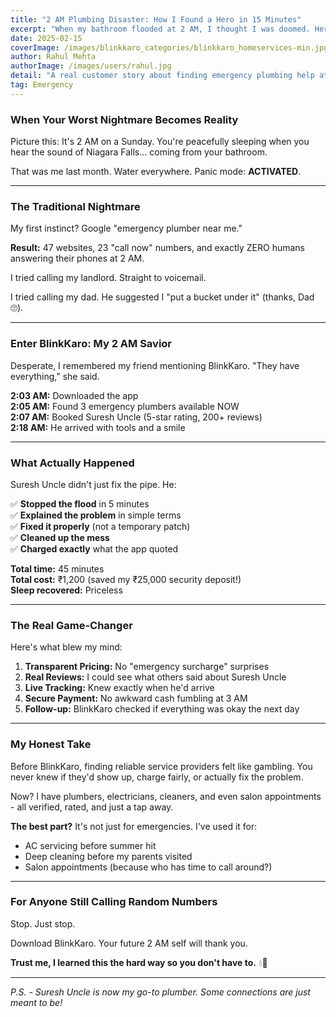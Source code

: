 ```yaml
---
title: "2 AM Plumbing Disaster: How I Found a Hero in 15 Minutes"
excerpt: "When my bathroom flooded at 2 AM, I thought I was doomed. Here's how BlinkKaro saved my security deposit and my sanity."
date: 2025-02-15
coverImage: /images/blinkkaro_categories/blinkkaro_homeservices-min.jpg
author: Rahul Mehta
authorImage: /images/users/rahul.jpg
detail: "A real customer story about finding emergency plumbing help at 2 AM through BlinkKaro - from panic to relief in just 15 minutes."
tag: Emergency
---
```


### When Your Worst Nightmare Becomes Reality

Picture this: It's 2 AM on a Sunday. You're peacefully sleeping when you hear the sound of Niagara Falls... coming from your bathroom. 

That was me last month. Water everywhere. Panic mode: **ACTIVATED**.

---

### The Traditional Nightmare

My first instinct? Google "emergency plumber near me." 

**Result:** 47 websites, 23 "call now" numbers, and exactly ZERO humans answering their phones at 2 AM.

I tried calling my landlord. Straight to voicemail. 

I tried calling my dad. He suggested I "put a bucket under it" (thanks, Dad 🙄).

---

### Enter BlinkKaro: My 2 AM Savior

Desperate, I remembered my friend mentioning BlinkKaro. "They have everything," she said.

**2:03 AM:** Downloaded the app  
**2:05 AM:** Found 3 emergency plumbers available NOW  
**2:07 AM:** Booked Suresh Uncle (5-star rating, 200+ reviews)  
**2:18 AM:** He arrived with tools and a smile

---

### What Actually Happened

Suresh Uncle didn't just fix the pipe. He:

✅ **Stopped the flood** in 5 minutes  
✅ **Explained the problem** in simple terms  
✅ **Fixed it properly** (not a temporary patch)  
✅ **Cleaned up the mess**  
✅ **Charged exactly** what the app quoted

**Total time:** 45 minutes  
**Total cost:** ₹1,200 (saved my ₹25,000 security deposit!)  
**Sleep recovered:** Priceless

---

### The Real Game-Changer

Here's what blew my mind:

1. **Transparent Pricing:** No "emergency surcharge" surprises
2. **Real Reviews:** I could see what others said about Suresh Uncle
3. **Live Tracking:** Knew exactly when he'd arrive
4. **Secure Payment:** No awkward cash fumbling at 3 AM
5. **Follow-up:** BlinkKaro checked if everything was okay the next day

---

### My Honest Take

Before BlinkKaro, finding reliable service providers felt like gambling. You never knew if they'd show up, charge fairly, or actually fix the problem.

Now? I have plumbers, electricians, cleaners, and even salon appointments - all verified, rated, and just a tap away.

**The best part?** It's not just for emergencies. I've used it for:
- AC servicing before summer hit
- Deep cleaning before my parents visited  
- Salon appointments (because who has time to call around?)

---

### For Anyone Still Calling Random Numbers

Stop. Just stop.

Download BlinkKaro. Your future 2 AM self will thank you.

**Trust me, I learned this the hard way so you don't have to.** 💧🔧

---

*P.S. - Suresh Uncle is now my go-to plumber. Some connections are just meant to be!*